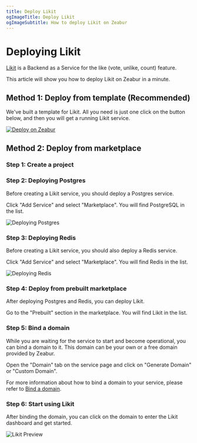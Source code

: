 ```yaml
---
title: Deploy Likit
ogImageTitle: Deploy Likit
ogImageSubtitle: How to deploy Likit on Zeabur
---
```



# Deploying Likit

[Likit](https://github.com/CorrectRoadH/Likit) is a Backend as a Service for the like (vote, unlike, count) feature.

This article will show you how to deploy Likit on Zeabur in a minute.

## Method 1: Deploy from template (Recommended)

We've built a template for Likit. All you need is just one click on the button below, and then you will get a running Likit service.

[![Deploy on Zeabur](https://zeabur.com/button.svg)](https://zeabur.com/templates/KZOLHA?referralCode=CorrectRoadH)

## Method 2: Deploy from marketplace

### Step 1: Create a project

<CreateProject />

### Step 2: Deploying Postgres

Before creating a Likit service, you should deploy a Postgres service.

Click "Add Service" and select "Marketplace". You will find PostgreSQL in the list.

![Deploying Postgres](/marketplace/likit/likit-postgres.png)

### Step 3: Deploying Redis

Before creating a Likit service, you should also deploy a Redis service.

Click "Add Service" and select "Marketplace". You will find Redis in the list.

![Deploying Redis](/marketplace/likit/likit-redis.png)

### Step 4: Deploy from prebuilt marketplace

After deploying Postgres and Redis, you can deploy Likit.

Go to the "Prebuilt" section in the marketplace. You will find Likit in the list.

### Step 5: Bind a domain

While you are waiting for the service to start and become operational, you can bind a domain to it. 
This domain can be your own or a free domain provided by Zeabur.

Open the "Domain" tab on the service page and click on "Generate Domain" or "Custom Domain".

For more information about how to bind a domain to your service, please refer to [Bind a domain](/deploy/domain-binding).

### Step 6: Start using Likit

After binding the domain, you can click on the domain to enter the Likit dashboard and get started.

![Likit Preview](/marketplace/likit/likit.png)